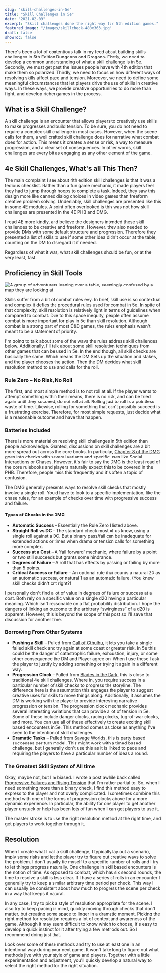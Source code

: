 ```yaml
---
slug: "skill-challenges-in-5e"
title: "Skill Challenges in 5e"
date: "2021-02-09"
excerpt: "Skill challenges done the right way for 5th edition games."
featured_image: "/images/skillcheck-480x363.jpg"
draft: false
showToc: false
---
```


There's been a lot of contentious talk in my feed about building skills challenges in 5th Edition Dungeons and Dragons. Firstly, we need to develop a common understanding of what a skill challenge is in 5e. Secondly, we must get past the issues people have with 4th edition that make them so polarized. Thirdly, we need to focus on how different ways of resolving skills affect pace and tension. Moreover, we need to define some meaningful circumstances that let players drive the use of skills in creative ways. In these ways, we provide creative opportunities to do more than fight, and develop richer games in the process. 

## What is a Skill Challenge? 

A skill challenge is an encounter that allows players to creatively use skills to make progresses and build tension. To be sure, you do not need to require a complex skill challenge in most cases. However, when the scene calls for them, a well crafted skill challenge does for narrative what combat does for action. This means it creates a sense or risk, a way to measure progression, and a clear set of consequences. In other words, skill challenges are every bit as engaging as any other element of the game.

## 4e Skill Challenges, What's all This Then?

The main complaint I see about 4th edition skill challenges is that it was a tedious checklist. Rather than a fun game mechanic, it made players feel they had to jump through hoops to complete a task. Indeed, they saw this design more like canned dialog choices in video games than freeform creative problem solving. Undeniably, skill challenges are presented like this in some 4E modules. A point often overlooked is this was not how skill challenges are presented in the 4E PHB and DMG.

I read 4E more kindly, and believe the designers intended these skill challenges to be creative and freeform. However, they also needed to provide DMs with some default structure and progression. Therefore they presented a list of skills to use if some other idea didn't occur at the table, counting on the DM to disregard it if needed.

Regardless of what it was, what skill challenges should be fun, or at the very least, fast.

## Proficiency in Skill Tools

![A group of adventurers leaning over a table, seemingly confused by a map they are looking at](/images/skillcheck-480x363.jpg)

Skills suffer from a bit of combat rules evy. In brief, skill use is so contextual and complex it defies the procedural rules used for combat in 5e. In spite of that complexity, skill resolution is relatively light in terms of guidelines when compared to combat. Due to this space inequity, people often assume combat is more important for play in 5e than skill resolution. Although combat is a strong part of most D&D games, the rules emphasis wasn't meant to be a statement of priority. 

I'm going to talk about some of the ways the rules address skill challenges below. Additionally, I'll talk about some skill resolution techniques from other games that can be used in 5e. In the end though, all skill checks are basically the same. Which means the DM Sets up the situation and stakes, and the player chooses the action. Then the DM decides what skill resolution method to use and calls for the roll. 

### Rule Zero – No Risk, No Roll 

The first, and most simple method is to not roll at all. If the player wants to attempt something within their means, there is no risk, and can be tried again until they succeed, do not roll at all. Rolling just to roll is a pointless waste of time. Likewise, rolling for something that can't possibly succeed is a frustrating exercise. Therefore, for most simple requests, just decide what is a reasonable outcome and have that happen. 

### Batteries Included

There is more material on resolving skill challenges in 5th edition than people acknowledge. Granted, discussions on skill challenges are a bit more spread out across the core books. In particular, [Chapter 8 of the DMG](https://www.dndbeyond.com/sources/dmg/running-the-game#UsingAbilityScores) goes into checks with several variants and specific uses like Social Interactions or Chases. However, it's fair to say the DMG is the least read of the core rulebooks and players naturally expect this to be covered in the PHB. Therefore, people miss this frequently and it's often a topic of confusion.

The DMG generally presents ways to resolve skill checks that mostly involve a single roll. You'd have to look to a specific implementation, like the chase rules, for an example of checks over time with progressive success and failure.

#### Types of Checks in the DMG 

  * **Automatic Success** – Essentially the Rule Zero I listed above.
  * **Straight Roll vs DC** – The standard check most of us know, using a single roll against a DC. But a binary pass/fail can be inadequate for extended actions or times when drama or tension calls for something more complex.
  * **Success at a Cost** – A 'fail forward' mechanic, where failure by a point or two still succeeds but grants some hindrance.
  * **Degrees of Failure** – A roll that has effects by passing or failing by more than 5 points.
  * **Critical Success or Failure** – An optional rule that counts a natural 20 as an automatic success, or natural 1 as an automatic failure. (You knew skill checks didn't crit right?)

I personally don't find a lot of value in degrees of failure or success at a cost. Both rely on a specific value on a single d20 having a particular meaning. Which isn't reasonable on a flat probability distribution. I hope the dangers of linking an outcome to the arbitrary &#8220;swinginess&#8221; of a d20 is apparent. However, this is beyond the scope of this post so I'll save that discussion for another time. 

### Borrowing From Other Systems 

  * **Pushing a Skill** – Pulled from [Call of Cthulhu](https://www.chaosium.com/content/FreePDFs/CoC/CHA23131%20Call%20of%20Cthulhu%207th%20Edition%20Quick-Start%20Rules.pdf), it lets you take a single failed skill check and try again at some coast or greater risk. In 5e this could be the danger of catastrophic failure, exhaustion, injury, or some other consequence the DM and Player agree on. When I use these I ask the player to justify by adding something or trying it again in a different way. 
  * **Progression Clock** – Pulled from [Blades in the Dark](https://bladesinthedark.com/progress-clocks), this is close to traditional 4e skill challenges. Where in, you require success in a particular number of skill checks to progress the storyline. The difference here is the assumption this engages the player to suggest creative uses for skills to move things along. Additionally, it assumes the DM is working with the player to provide interesting narrative progression or tension. The progression clock mechanic provides several interesting variations that can provide a lot of tension in 5e. Some of these include danger clocks, racing clocks, tug-of-war clocks, and more. You can use all of these effectively to create exciting skill based encounters in 5e. This method comes as close as anything I've seen to the intention of skill challenges.
  * **Dramatic Tasks** – Pulled from [Savage Worlds](https://www.peginc.com/store/savage-worlds-deluxe-pdf-2/), this is party based successes per turn model. This might work with a timed based challenge, but I generally don't use this as it is linked to pace and requiring the players to have a particular number of ideas a round.

### The Greatest Skill System of All time 
Okay, maybe not, but I'm biased. I wrote a post awhile back called [Progressive Failures and Rising Tension](/2021/01/03/progressive-failures-and-rising-tension-in-5th-edition/) that I'm rather partial to. So, when I need something more than a binary check, I find this method easy to express to the player and not overly complicated. I sometimes combine this method with one of the forms of progression clocks above for a more dynamic experience. In particular, the ability for one player to get another player unstuck or help has been lots of fun when I can get players to use it.

The master stroke is to use the right resolution method at the right time, and get players to work together through it.

## Resolution 

When I create what I call a skill challenge, I typically lay out a scenario, imply some risks and let the player try to figure out creative ways to solve the problem. I don't usually tie myself to a specific number of rolls and I try to let things progress naturally. One challenge in skill based encounters is the notion of time. As opposed to combat, which has six second rounds, the time to resolve a skill is less clear. If I have a series of rolls in an encounter I generally try to keep a similar arbitrary time period per check. This way I can usually be consistent about how much to progress the scene per check in a way that keeps it natural. 

In any case, I try to pick a style of resolution appropriate for the scene. I also try to keep pacing in mind, quickly moving through checks that don't matter, but creating some space to linger in a dramatic moment. Picking the right method for resolution requires a lot of context and awareness of the game. Although it may seem difficult to know which to choose, it's easy to develop a quick instinct for it after trying a few methods out. So I recommend doing just that.

Look over some of these methods and try to use at least one in an intentional way during your next game. It won't take long to figure out what methods jive with your style of game and players. Together with a little experimentation and adjustment, you'll quickly develop a natural way to select the right method for the right situation.
